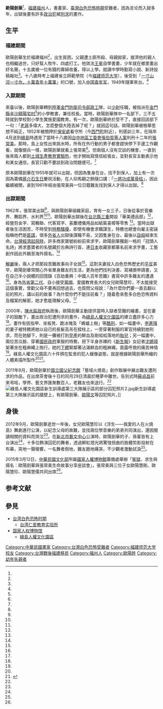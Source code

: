 {{Infobox Person
|name   =歐陽劍華
|image     = Ou Yang Jian Hua.jpg
|image_size     = 150px
|caption = 歐陽劍華
|birth_date  = 1927年
|birth_place = {{ROC-1912|福建省}}[[福州市|福州市]] 
|death_date  = 2011年8月29日（84歲）
|death_place = {{ROC-1928}}[[新北市|新北市]][[三重區|三重區]]
|occupation = 書畫家
|alma_mater        = 
|office = 
|term_start = 
|term_end = 
|spouse = [[張常美|張常美]]
|children = 歐陽慧剛（長子）<br/>歐陽慧珍（長女）<br/>歐陽慧濤（次子）<br/>歐陽慧儒（三子）<ref name="自由時報2"/>
}}

'''歐陽劍華'''{{BD|1927年||2011年|8月29日|}}<ref name="新頭殼" />，[[福建|福建]][[福州|福州]]人，書畫家、[[臺灣白色恐怖時期|臺灣白色恐怖時期]]受難者，因為言论而入獄多年，出獄後畫有許多[[政治犯|政治犯]]被[[刑求|刑求]]的畫作。

==生平==

===福建期間===
歐陽劍華生於福建福州<ref name="新頭殼"/>，出生貧困，父親遭土匪所殺、母親拋家，接濟他的親人也相繼過世，只好幫人牧牛、四處打工。他效法[[王冕|王冕]]自學書畫，少年就在鄉里畫出好名聲，十五歲被一位有錢的寡婦收養，得以上學。就讀中學時勤寫小說、新詩投稿報社<ref name="自由時報2"/>。十八歲時考上福建省立師範學院（今[[福建师范大学|福建师范大学]]），後受到「[[一寸山河一寸血，十萬青年十萬軍|一寸山河一寸血，十萬青年十萬軍]]」的口號，加入[[中国青年军|中国青年军]]，1949年隨軍來台。<ref name="康依倫"/>

===入獄期間===
來臺以後，歐陽劍華轉到[[陸軍金門防衛司令部|陸軍金門防衛司令部]][[政工|政工]]隊，以[[少尉|少尉]]任職，被指派在[[金門縣|金門縣]][[金沙鎮_(金門縣)|金沙鎮]][[陽宅村|陽宅村]]<ref name="新頭殼"/>的小學教書，兼任校長。當時，歐陽劍華隊中一名部下，三不五時就到學校對小學生實施愛國教育。有一次，歐陽劍華終於受不了，直接回該部下一句：「[[蔣中正|老蔣]]多偉大，怎麼整個大陸丟掉了呢？」就因這句話，歐陽劍華被檢舉思想不純正，1952年被關押於[[臺灣警備總司令部#業務單位|保安處]]看守所（今[[西門町|西門町]]附近），判感訓三年，在隔年4月送到[[綠島|綠島]]時遇見了當時十八歲因[[台中地區工委會張伯哲等人案|台中地區工委會張伯哲等人案]]判刑十二年的[[張常美|張常美]]。那時，島上女性出來挑水時，所有在外行動的男子都會趕快停下手邊工作觀看，就像閱兵一樣，歐陽劍華就看上張常美<ref name="風傳媒"/>。但兩個人沒有交談的機會，一直到後來兩人都到[[土城區|土城]][[生產教育實驗所|生產教育實驗所]]，他才開始寫情信給張女，並對長官主動表示他和某女通信，長官只勸不要談到政治問題便可。<ref name="康依倫"/>

原本歐陽劍華在1955年就可以出獄，但因為隻身在台，找不到保人，加上有一次因為籌備[[蔣公誕辰紀念日|蔣介石生日]]慶祝活動，在人仰馬翻之餘隨口講：「[[曹松|一將功成萬骨枯]]」，因此繼續被關，直到1961年經由張常美與一位日籍難友找到保人才得以出獄。<ref name="李禎祥"/>

===出獄期間===
1962年，張常美出獄<ref name="康依倫"/>，與歐陽劍華組織家庭，育有一女三子，日後從事於音樂界、舞蹈界、水利界<ref name="自由時報"/><ref name="新頭殼"/>。歐陽劍華出獄後在[[台北縣|台北縣]][[三重區|三重]]開設「華美禮品部」<ref name="國家人權博物館籌備處"/>，經營剪金字、寫輓聯、代客寫字、喜慶禮儀用品如紙匾喜幛等零售 <ref name="華美禮品部"/>。當時出獄者後生活困苦，不時受到[[特務|特務]][[騷擾|騷擾]]，即使有機會求職謀生，特務也總會向雇主密誣指稱他們是[[匪諜|匪諜]]，很多[[外省人|外省人]]出獄後謀職不易，又因隻身在台，最後以[[自殺|自殺]]結束生命。[[台灣奇蹟|台灣經濟起飛時]]，許多商家寶號紛紛前來求字，歐陽劍華獨創一格的「冠頭人名詩」將求墨寶者的名號藏於古典詩行首，連[[日本|日本]]收藏家都慕名前來求字畫，工藝創作因此外銷至海外揚名。<ref name="國家人權博物館籌備處"/>

[[解嚴|解嚴]]後，兩人才把那段苦難故事向子女說<ref name="國家人權博物館籌備處"/>。這對夫妻投入白色恐怖歷史的[[平反|平反]]甚早，歐陽劍華常關心外省單身難友的生活，更為他們找判決書、寫補償申請書，又在自己半小說體的回憶錄《百劫重興：中國人百年苦難》書寫中許多難友的遭遇<ref name="民報"/>。身為[[臺灣外省人後代|外省第二代]]、自小接受[[黨國體制|黨國]]、愛國教育長大的女兒歐陽慧珍，不太能接受這個事實，曾勸父母不要再回想過去，也質問父母說：「為什麼你們要一直去翻以前的照片，講以前的故事？為什麼你們不能往前看？」隨着愈來愈多白色恐怖資料及檔案的解密，她才愈能理解父母。<ref name="康依倫"/>

2000年，[[陳水扁政府|陳水扁政府]]執政後，歐陽劍華主動提供當時入獄者受難的繪畫，並在妻子的鼓勵下，畫出政治犯遭刑求的畫作，為[[綠島人權文化園區|綠島人權文化園區]]的建立盡許多心力<ref name="民報"/>。畫作有拔指甲、坐板凳、跪冰塊及「螞蟻上樹」等[[酷刑|酷刑]]，如一幅畫中，[[李蒼降|李蒼降]]的妻子被特務將她以自已的長髮高吊在樑柱上，一旁穿著制服的軍官持續對她刑求，而在她腳下，則是一攤被打到[[早產|早產]]的鮮血及剛呱呱落地的[[胎兒|胎兒]]；另一幅畫中，兩位苦瓜臉、穿著[[國民政府|國民政府]]軍服的特務，把下半身赤裸的《[[新生報|新生報]]》女記者[[沈嫄璋|沈嫄璋]]架著坐在粗麻繩上拖行，她的[[下體|下體]]緊鄰著沾滿鮮血的粗麻繩，面露呼救的痛苦神情<ref name="風傳媒"/>。綠島人權文化園區六十件擠在監舍的犯人蠟像姿態，就是根據歐陽劍華所繪的人體素描所製作<ref name="自由時報2"/><ref>{{Cite news|url=http://newtalk.tw/news/view/2011-09-07/17613?pcview=1|title=省政女記者遭刑死 恐怖時代含冤仍未白|language=zh-tw|publisher=[[新頭殼|新頭殼]]|author=陳銘城|date=2011-09-07|accessdate=2015-09-05|archive-date=2016-03-05|archive-url=https://web.archive.org/web/20160305024029/http://newtalk.tw/news/view/2011-09-07/17613?pcview=1|dead-url=no}}</ref>。

2011年8月，歐陽劍華於[[國立國父紀念館|國立國父紀念館]]「藝域火燒島」創作聯展中展出難友遭刑求的作品，在出席茶會後十日的同月29日清晨於睡夢中離世。告別式時[[蘇貞昌|蘇貞昌]]前來弔唁，學界、藝文界匯聚數百人，老難友也來送行。<ref name="自由時報2"/>
[[File:綠島人權文化園區新生訓導處第三大隊展示區的部分囚犯照片2.jpg|thumb]]新生訓導處第三大隊展示區的牆壁上，有歐陽劍華、[[歐陽文_(臺灣)|歐陽文]]等囚犯照片。]]

==身後==

2012年9月，歐陽劍華逝世一年後，女兒歐陽慧珍以《浮生——我愛的人在火燒島》舞劇進行公演，以紀念父母的故難，並找兩位學音樂的弟弟共同演出，還因閱讀相關的資料而哭泣<ref name="康依倫"/>。在[[新北市藝文中心|新北市藝文中心]]公演時，歐陽劍華的子、孫輩皆有上台演出<ref name="新頭殼"/>，十多位飾演囚犯的舞者，透過鮮紅燈光將驚惶扭曲的肢體剪影投射在布幕，突地一聲槍響，一名舞者倒地，難友跪地痛哭，不少觀者激動拭淚<ref name="自由時報"/>。

2015年3月12日，[[中華民國文化部|中華民國文化部]]所屬[[國家人權博物館|國家人權博物館]]籌備處舉辦「[[冤獄|冤獄]]、求生與揚名：歐陽劍華與張常美生命故事分享座談會」，張常美與三位子女歐陽慧剛、歐陽慧珍、歐陽慧儒共同出席<ref name="國家人權博物館籌備處"/>。

== 参考文献 ==
{{Reflist|2|refs=

<ref name="民報">{{Cite news|url=http://www.peoplenews.tw/news/2f2a737f-1f0c-4a0d-b68c-b2d605246892|title=台灣查某人是歷史要角【流麻溝十五號】|language=zh-tw|publisher=《民報》|author=陳銘城|date=2014-02-27|accessdate=2015-08-14|archive-date=2017-05-08|archive-url=https://archive.is/20170508150859/http://www.peoplenews.tw/news/2f2a737f-1f0c-4a0d-b68c-b2d605246892|dead-url=no}}</ref>

<ref name="自由時報">{{Cite news|url=http://news.ltn.com.tw/news/life/paper/611995|title=雙親白色恐怖經歷 歐陽慧珍舞出「浮生」感動|language=zh-tw|publisher=《自由時報》|author=謝文華|date=2012-09-03|accessdate=2015-08-14|archive-date=2019-11-28|archive-url=https://web.archive.org/web/20191128222452/https://news.ltn.com.tw/news/life/paper/611995|dead-url=no}}</ref>

<ref name="自由時報2">{{Cite news|url=https://tw.news.yahoo.com/%E6%94%BF%E6%B2%BB%E7%8A%AF%E6%AD%90%E9%99%BD%E5%8A%8D%E8%8F%AF%E8%BE%AD%E4%B8%96-%E8%80%81%E9%9B%A3%E5%8F%8B%E9%80%81%E8%A1%8C-202848070.html|title=政治犯歐陽劍華辭世 老難友送行|language=zh-tw|publisher=《自由時報》|author=謝文華|date=2011-10-02|accessdate=2015-08-14|deadurl=yes|archiveurl=https://web.archive.org/web/20160305205054/https://tw.news.yahoo.com/%E6%94%BF%E6%B2%BB%E7%8A%AF%E6%AD%90%E9%99%BD%E5%8A%8D%E8%8F%AF%E8%BE%AD%E4%B8%96-%E8%80%81%E9%9B%A3%E5%8F%8B%E9%80%81%E8%A1%8C-202848070.html|archivedate=2016-03-05}}</ref>

<ref name="國家人權博物館籌備處">{{Cite web|url=http://www.nhrm.gov.tw/information?uid=248&pid=34875|title=冤獄、求生與揚名 受難者生命故事分享 永遠的白色烙印 張常美與三子女追憶白恐歲月|language=zh-tw|publisher=國家人權博物館籌備處|author=|date=2015-03-13|accessdate=2015-08-14|work=|archive-url=https://web.archive.org/web/20160306054128/http://www.nhrm.gov.tw/information?uid=248&pid=34875|archive-date=2016-03-06|dead-url=yes}}</ref>

<ref name="華美禮品部">{{Cite web |url = http://www.po101.com/%E5%B7%A5%E5%95%86%E6%AA%94%E6%A1%88-%E8%8F%AF%E7%BE%8E%E7%A6%AE%E5%93%81%E9%83%A8-82784-34094907|title=華美禮品部|language=zh-tw|publisher=中華民國經濟部商業司|author=|date=2015-04-19|accessdate=2015-08-14 |work =}}</ref>

<ref name="李禎祥">{{cite journal |author=李禎祥|title=〈現代謫仙  歐陽劍華的生命傳奇〉|journal=《新台灣週刊》|issue=第648期|date=2008-08-21|publisher=本土文化事業有限公司|location=台灣|language=zh-tw}}</ref>

<ref name="康依倫">{{cite journal |author=康依倫|title=〈我的父母是政治犯〉|journal=《陽光時務週刊》|issue=第57期 |date=2013-06-04 |publisher=高見文化行銷股份有限公司|location=香港|language=zh-hk}}</ref>

<ref name="新頭殼">{{Cite news |url=http://newtalk.tw/news/view/2012-08-22/28579 |title=雙親白色恐怖經歷 歐陽慧珍搬上舞台 |language=zh-tw |publisher=新頭殼 |author=林朝億 |date=2012-08-22 |accessdate=2015-08-14 |archive-date=2019-05-23 |archive-url=https://web.archive.org/web/20190523133047/https://newtalk.tw/news/view/2012-08-22/28579 |dead-url=no }}</ref>

<ref name="風傳媒">{{Cite news |url=http://www.storm.mg/article/57932 |title=「把你脫光光澆糖水讓螞蟻咬」、「打到胎兒墜地」 白色恐怖刑求的寫實畫作曝光 |language=zh-tw |publisher=風傳媒 |author=葉瑜娟 |date=2015-07-26 |accessdate=2015-08-14 |archive-date=2015-08-28 |archive-url=https://web.archive.org/web/20150828053139/http://www.storm.mg/article/57932 |dead-url=no }}</ref>
}}

== 參見 ==
{{Portal box|人物|福建|台灣|中华民国|人權}}
* [[台湾白色恐怖时期|台湾白色恐怖时期]]
** [[台湾仁爱教育实验所|台湾仁爱教育实验所]]
* [[国家人权博物馆|国家人权博物馆]]
** [[綠島人權文化園區|綠島人權文化園區]]

{{DEFAULTSORT:O}}
[[Category:中華民國畫家|Category:中華民國畫家]]
[[Category:台灣白色恐怖受難者|Category:台灣白色恐怖受難者]]
[[Category:福建师范大学校友|Category:福建师范大学校友]]
[[Category:台灣戰後福建移民|Category:台灣戰後福建移民]]
[[Category:福州人|Category:福州人]]
[[Category:歐陽姓|Category:歐陽姓]]
[[Category:幼年失親者|Category:幼年失親者]]